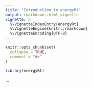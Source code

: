 ```yaml
---
title: "Introduction to energyRt"
output: rmarkdown::html_vignette
vignette: >
  %\VignetteIndexEntry{energyRt}
  %\VignetteEngine{knitr::rmarkdown}
  %\VignetteEncoding{UTF-8}
---
```


```r
knitr::opts_chunk$set(
  collapse = TRUE,
  comment = "#>"
)
```

```r
library(energyRt)
```
...